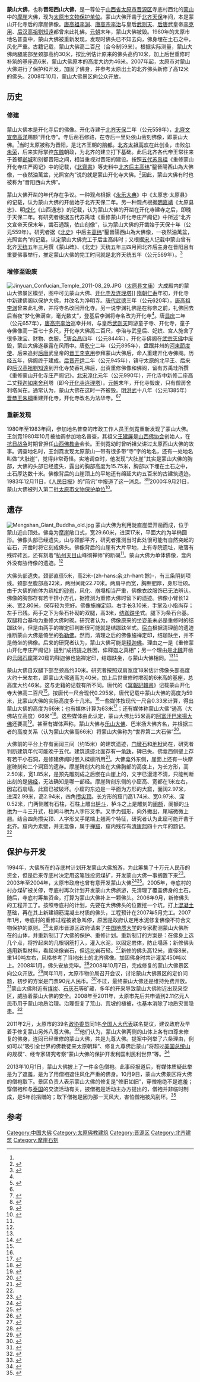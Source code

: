 {{noteTA
|1=zh-cn:米; zh-hk:公尺; zh-sg:公尺; zh-tw:公尺;
}}
{{文物保护单位
| 说明 = 
| 省名 = 山西省
| 市/县名 = 太原市
| 图片 = Mengshan Giant Buddha, Taiyuan.jpg
| 图片大小 = 315
| 名称 = 蒙山大佛
| 编号 = 
| 级别 = C
| 分类 = 石窟寺及石刻
| 时代 = [[北齐|北齐]]
| 所在 = [[太原市|太原市]][[晋源区|晋源区]]寺底村
| 坐标 = {{coord|37|46|54|N|112|26|17|E|type:landmark|display=inline,title}}
| 登录 = 2000年9月21日
| 备注 = {{maplink|frame=yes|plain=yes|type=point|frame-lat=37.78185|frame-long=112.43807|zoom=14|coord={{coord|37.78185|112.43807}}}}
}}
'''蒙山大佛'''，也称'''晋阳西山大佛'''，是一尊位于[[山西省|山西省]][[太原市|太原市]][[晋源区|晋源区]]寺底村西北的[[蒙山_(山西)|蒙山]]中的[[摩崖|摩崖]]大佛，现为[[太原市文物保护单位|太原市文物保护单位]]。蒙山大佛开凿于[[北齐|北齐]][[天保_(北齐)|天保]]年间，本是蒙山开化寺后的摩崖佛像。[[唐高祖|唐高祖]][[李渊|李渊]]、[[唐高宗|唐高宗]][[李治|李治]]与皇后[[武则天|武则天]]、[[后唐|后唐]]武皇帝[[李克用|李克用]]、[[后汉高祖|后汉高祖]][[劉知遠|劉知遠]]都曾来此礼佛。[[元朝|元朝]]末年，蒙山大佛被毁。1980年的太原市地名普查中，蒙山大佛被重新发现，发现时佛头已不知去向，佛身埋在土石之中，风化严重。古籍记载，蒙山大佛高二百[[尺|尺]]（合今制59米）。根据实际测量，蒙山大佛两腿底部至颈部高约30米，按比例估计原来的佛头高约10米，加上后世重修时补筑的基座高6米，蒙山大佛原本的高度大约为46米。2007年起，太原市对蒙山大佛进行了保护和开发，加固了佛身，并参考太原出土的北齐佛头新修了高12米的佛头。2008年10月，蒙山大佛景区向公众开放。

== 历史 ==
=== 修建 ===
蒙山大佛本是开化寺后的佛像。开化寺建于[[北齐|北齐]][[天保_(北齐)|天保]]二年（公元559年），[[北齊文宣帝|北齊文宣帝]][[齐文宣帝|高洋]]赐额“开化寺”。寺后凿石修路，在寺后一里处依山凿刻佛像，即蒙山大佛。<ref name=tyxz/>当时太原被称为晋阳，是北齐王朝的[[陪都|陪都]]。[[北齐太祖|北齐太祖]][[高欢|高欢]]在此创业，击败[[尔朱荣|尔朱荣]]，后来实际掌控[[东魏|东魏]]朝政，为北齐的建立打下基础。此后北齐各代帝王常往来于首都[[邺城|邺城]]和别都晋阳之间，相当重视对晋阳的建设。按照[[五代|五代]][[苏禹珪|苏禹珪]]《重修蒙山开化寺庄严阁记》中的记载，《[[北齊書|北齊書]]》等史料中[[北齐后主|北齐后主]][[高纬|高纬]]“鑿晉陽西山為大佛像，一夜然油萬盆，光照宮內”说的就是蒙山开化寺大佛。<ref name="syg">{{Cite book |title=重修蒙山开化寺庄严阁记 |last=苏禹珪 |year=936–947 |quote=据传记：开化寺，北齐文宣帝天保末年，凿石通蹊，依山刻像，式扬震德，用镇乾方，成招提之胜因，侔释迦之真相。人皆回向，时凑福田。齐后主然油万盏，光照宫内。仁寿元年，隋朝造大阁而庇尊像焉，仍改为净明寺。洎唐高祖在藩邸时，至此寺瞻礼回，夜梦化佛满空，毫光数丈。登极之后，复改为开化寺。后显庆二年，高宗驾至，出左右行藏资缗瑶玉，崇严饰之。后会昌甲子岁，敕废大阁，露尊像，雨滴风摧。仅六十载，化随消长，道有污隆，明矣。乾宁二年，武皇虎踞并州，龙潜晋水，……上西山而指顾，登北礼于慈悲，痛望真身，而受霜露。乃下[令]（人）遣磄徒管内讲化，计口随年钱，收数百千万缗。更有自施信财者，不可胜计，复造大阁焉。……自乙卯至己未，首尾五年，盖成大阁，兼妆佛像。厥功三十万，使所聚财尽矣。……遇北平王镇临之五年也，疆境砙安，人民丰足。衣锦而彰七德，玉帐论兵；持筹而蕴六奇，金台礼士。矛逢矛葺不举，烽燧皆停。暇日游西山，至开化寺焚香，见阁宇倾欹，佛像崩阙，乃言曰：“纵有僧洒扫供养，岂令人喜瞻礼乎？”遂舍俸钱，重修荐之。……是荐大阁五层，一百三十间，并添换瓦木，文彩贲饰。及阁内尊像，沿寺功德，护法善神，涂金彩画，大小咸具，无不毕备。……大晋开运二年七月十三日记。兴邦佐命忠力保定功臣、北京留守、河东节度管内观察处置等使、北面行营都统、开府仪同三司、检校太师兼中书令、行太原尹、上柱国、北平王、食邑一万三千户实食封二千二百户刘知远立石。}}</ref>因此，蒙山大佛有时也被称为“晋阳西山大佛”。

蒙山大佛开凿的年代存在争议。一种观点根据《[[永乐大典|永乐大典]]》中《太原志·太原县》的记载，认为蒙山大佛的开凿始于北齐天保二年。另一种观点根据[[明|明]][[嘉靖|嘉靖]]《太原县志》、明[[成化|成化]]《山西通志》的记载，认为蒙山大佛的开凿在开化寺建寺之后，即晚于天保二年。有研究者根据五代苏禹珪《重修蒙山开化寺庄严阁记》中所述“北齐文宣帝天保末年，凿石通蹊，依山刻像”，认为蒙山大佛的开凿始于天保十年（公元559年）。研究者据《[[北史|北史]]》中后主[[高纬|高纬]]“鑿晉陽西山為大佛像，一夜然油萬盆，光照宮內”的记载，认定蒙山大佛完工于后主高纬时；又根据[[宋朝|宋]]人记载中蒙山曾有北齐[[天统_(高纬)|天统]]五年三月撰《蒙山碑》、《北史》天统五年三四月间北齐后主身在晋阳且有重要佛事举行，推定蒙山大佛的完工时间就是北齐天统五年（公元569年）。<ref name="lyq">{{Cite journal |title=晋阳西山大佛和童子寺大佛的初步考察 |author=李裕群 |journal=文物季刊 |issue=1 |year=1998}}</ref>

=== 增修至毁废 ===
[[File:Jinyuan_Confucian_Temple_2011-08_29.JPG|thumb]]（[[太原县文庙|太原县文庙]]）大成殿内的蒙山大佛景区模型，图中可见蒙山大佛、[[开化寺旧址及连理塔|开化寺及连理塔]]]]
[[隋朝|隋朝]][[仁寿_(隋朝)|仁寿]]年初，开化寺中新建佛阁以保护大佛，并改名为净明寺。[[唐代|唐代]][[武德|武德]]三年（公元620年），[[唐高祖|唐高祖]][[李渊|李渊]]曾来此礼佛，并将寺名改回开化寺。另一说李渊礼佛是在称帝之前，礼佛回去后当夜“梦化佛满空，毫光数丈”，登基后李渊将寺名改为开化寺<ref name=syg/>。唐[[显庆|显庆]]二年（公元657年），[[唐高宗|唐高宗]][[李治|李治]]巡幸并州，与皇后[[武则天|武则天]]同游童子寺、开化寺，童子寺佛像高一百七十多尺，开化寺大佛高二百尺，李治与武皇后、妃嫔、宫人施舍了很多珠宝、财物、衣服。<ref name="tl">{{Cite book |title=[[冥報記輯書|冥報記輯書]] |last=[[唐臨|唐臨]] |year=650年 |quote=唐并州城西有山寺，寺名童子，有大像，坐高一百七十余尺。皇帝崇敬释教，显庆末年巡幸并州，共皇后亲到此寺。及幸北谷开化等，大像高二百尺。礼敬瞻睹嗟叹希奇，大舍珍宝财物衣服。并诸妃嫔内宫之人，并各捐舍。 |display-authors=et al.}}</ref>唐[[会昌_(唐朝)|会昌]]四年（公元844年），开化寺佛阁在[[武宗灭佛|武宗灭佛]]中废毁，蒙山大佛遂暴露在风雨中。唐[[乾宁|乾宁]]二年（公元895年），盘踞并州的[[河東節度使|河東節度使]]、后来追封[[后唐|后唐]]武皇帝的[[李克用|晋王]][[李克用|李克用]]参拜蒙山大佛后，命人重建开化寺佛阁。历经五年，佛阁终于建成。[[后晋|后晋]][[开运_(石重贵)|开运]]二年（公元945年），镇守太原的北平王、后来的[[后汉高祖|后汉高祖]][[劉知遠|劉知遠]]到开化寺焚香礼佛后，出资重修佛像和佛阁，留有苏禹珪所撰《重修蒙山开化寺庄严阁记》。[[北宋|北宋]][[淳化_(北宋)|淳化]]元年（公元990年），开化寺中新修二座高二丈[[释迦|释迦]][[如来|如来]][[舍利|舍利]]塔（即今[[开化寺旧址及连理塔|开化寺连理塔]]）。[[元朝|元朝]]末年，开化寺毁废，只有僧房舍利塔尚在。通常认为，蒙山大佛在这时一齐被毁。[[明|明]][[洪武|洪武]]十八年（公元1385年）[[晋恭王|晋恭王]][[朱棡|朱棡]]重建开化寺，开化寺改名为法华寺。<ref name=syg/><ref name="tyxz">{{Cite book |title=太原县志 |year=1522–1566 |quote=法华寺在县西北十五里，北齐天（禄）[保]二年建，赐额开化，寺后凿石通蹊一里，依山刻佛像，隋仁寿初建佛阁，改额净明。唐武德三年李渊自守河东来游于禅之后，复改为开化寺。会昌甲子岁佛阁废毁，乾宁二年重修。宋淳化元年修释迦如来舍利塔二座，俱高二丈。元末废毁，只存僧房舍利塔。国朝洪武十八年晋恭王重建。有五代苏禹珪王好古所撰碑刘知远立石见集文。}}</ref>

=== 重新发现 ===
1980年至1983年间，参加地名普查的市政工作人员王剑霓重新发现了蒙山大佛。王剑霓1980年10月被抽调参加地名普查，其祖父[[王建屏|王建屏]]是[[山西佛协会|山西佛协会]]创始人，在[[抗日战争|抗日战争]]时期曾担任[[山西佛教会|山西佛教会]]会长。王剑霓幼时曾听祖父讲过太原西山大佛的故事。调查地名时，王剑霓发现太原蒙山一带有很多带“寺”字的地名，还有一处地名叫做“大肚崖”，觉得非常奇怪。实地调查时，他发现“大肚崖”其实是蒙山大佛的胸部，大佛的头部已经遗失，露出的胸部高度为15.75米，胸部以下埋在土石之中，土石厚达数十米。佛像背后的山崖顶上的平地还有绵延大约五百米的古建筑遗迹。1983年12月11日，《[[人民日报|人民日报]]》的“简讯”中报道了这一消息。<ref>{{Cite news |url=http://www.daynews.com.cn/sjdsb/bban/B3/426965.html |title=寻佛记之二·寻佛者（图） |date=2007-12-15 |newspaper=山西新闻网 三晋都市报 |accessdate=2013-11-20 |archiveurl=https://web.archive.org/web/20131203001005/http://www.daynews.com.cn/sjdsb/bban/B3/426965.html |archivedate=2013-12-03 |dead-url=yes }}</ref><ref>{{Cite news |title=简讯：六百多年的石刻大佛像 |date=1983-12-11 |newspaper=[[人民日报|人民日报]]}}</ref>2000年9月21日，蒙山大佛被列入第二批[[太原市文物保护单位|太原市文物保护单位]]<ref>{{Cite news |url=http://ty.house.qq.com/a/20110605/000010.htm |title=太原市各级重点文物保护单位一览表 |date=2011-06-05 |newspaper=腾讯房产 |accessdate=2013-11-19 |archiveurl=https://web.archive.org/web/20131202232939/http://ty.house.qq.com/a/20110605/000010.htm |archivedate=2013-12-02 |dead-url=yes }}</ref>。

== 遗存 ==
[[File:Mengshan_Giant_Buddha_old.jpg|thumb]]
蒙山大佛为利用陡直崖壁开凿而成，位于蒙山近山顶处。佛龛为[[摩崖|摩崖]]敞口式，宽29.60米，进深17米，平面大约为半椭圆形。佛像头部已经遗失，山与颈部平齐，研究者推测当时此处很可能有自然突起的岩石，开凿时将它刻成佛头。佛像背后的山崖有大片平地，上有寺院遗址，散落有残碎砖瓦，还有刻着“[[杭州|杭州]][[天目山_(浙江)|天目山]]峰彻禅师”的断碣<ref name=jyjq/>。蒙山大佛为单体佛像，龛内外没有胁侍像的遗迹。<ref name=lyq/>

大佛头部遗失。颈部直径5米，高2米-{zh-hans:余;zh-hant:餘}-，有三条阴刻项线。颈部至腹部高22米，两肘间距22.70米。两肩平而宽，胸胛肥厚，身形壮硕。由于大佛的岩体为疏松的[[砂岩|砂岩]]，风化、崩塌相当严重，佛像衣纹服饰已无法辨认。佛像的胸部存有若干排小方孔，据推测为重修大佛时留下的遗迹。佛像小臂长12米、宽2.80米，保存较为完好。佛像施[[禅定印|禅定印]]。右手长3.10米，手掌及小指尚存；左手已残。两手之下为条石补砌的双腿，高3米，[[结跏趺坐|结跏趺坐]]式。腿下为条石台基。双腿和台基均为重修大佛时砌。研究者认为，佛像原来的坐姿虽未必是重修时的结跏趺坐，但是由两手的禅定印判断很可能就是结跏趺坐式。[[宿白|宿白]]根据清理前的遗迹推断蒙山大佛是倚坐的[[弥勒佛|弥勒佛]]。然而，清理之后的佛像施禅定印，结跏趺坐，并不是倚坐的佛像。后来的研究者认为，蒙山大佛可能是[[释迦佛|释迦佛]]。理由之一是《重修蒙山开化寺庄严阁记》提到“成招提之胜因，侔释迦之真相”；另一个理由是[[北魏|北魏]]开凿的[[云冈石窟|云冈石窟]]第20窟的释迦佛也施禅定印，结跏趺坐，与蒙山大佛相同。<ref name=lyq/><ref>{{Cite web |title=石窟 |url=http://www.tyfzw.cn/?sw=133&b=1971 |accessdate=2013-11-20 |publisher=太原方志网 |archiveurl=https://web.archive.org/web/20150604113837/http://www.tyfzw.cn/?sw=133&b=1971 |archivedate=2015-06-04 |deadurl=yes }}</ref>

蒙山大佛自双腿下部至颈高约30米。研究者按照双肩宽度18米估计佛像头部高度大约十米左右，即蒙山大佛通高为40米，加上后世重修时增砌的6米高的基座，总高度大约46米。这与史籍的记载有所不同。唐代的《[[冥報記輯書|冥報記輯書]]》记载蒙山开化寺大佛高二百尺<ref name=tl/>。按唐代一尺合现代0.295米，唐代记载中蒙山大佛的高度为59米，比蒙山大佛的实际高度多十几米。<ref name=lyq/>一些媒体按现代一尺合0.33米计算，得出蒙山大佛的高度为66米；也有媒体计算为63米<ref>{{Cite news |url=http://news.jschina.com.cn/system/2013/10/04/018797257.shtml |title=63米蒙山大佛袈裟加身 雄伟壮观 |date=2013-10-04 |newspaper=中国新闻网 |accessdate=2013-11-19 |archiveurl=https://web.archive.org/web/20131203013541/http://news.jschina.com.cn/system/2013/10/04/018797257.shtml |archivedate=2013-12-03 |dead-url=no }}</ref>；还有媒体称蒙山大佛“通高（大佛站立高度）66米”<ref>{{Cite news |url=http://www.sx.xinhuanet.com/lyrx/2008-05/15/content_13264220.htm |title=揭开蒙山大佛的神秘面纱 |date=2008-05-15 |newspaper=太原晚报 |accessdate=2013-11-19 |archiveurl=https://web.archive.org/web/20080705064232/http://www.sx.xinhuanet.com/lyrx/2008-05/15/content_13264220.htm |archivedate=2008-07-05 |dead-url=yes }}</ref>。这些媒体由此认定，蒙山大佛比55米高的[[阿富汗|阿富汗]][[巴米揚大佛|巴米揚大佛]]还要高<ref>{{Cite news |url=http://news.sina.com.cn/c/2007-04-03/070411554052s.shtml |title=中国蒙山大佛期待重光（图） |date=2007-04-03 |newspaper=山西新闻网 |accessdate=2013-11-19 |archiveurl=https://web.archive.org/web/20131202233851/http://news.sina.com.cn/c/2007-04-03/070411554052s.shtml |archivedate=2013-12-02 |dead-url=no }}</ref>。甚至有媒体声称，蒙山大佛与[[乐山大佛|乐山大佛]]、巴米扬大佛齐名，并根据三者的高度关系（认为蒙山大佛高66米）将蒙山大佛称为“世界第二大石佛”<ref>{{Cite news |url=http://news.sohu.com/20081017/n260076830.shtml |title=世界第二大石佛蒙山大佛比乐山大佛还早(图) |date=2008-10-17 |newspaper=中国广播网 |accessdate=2013-11-19 |archiveurl=https://web.archive.org/web/20131202231012/http://news.sohu.com/20081017/n260076830.shtml |archivedate=2013-12-02 |dead-url=no }}</ref>。

大佛前的平台上存有面阔三间（约15米）的建筑遗迹，[[门墩石|门墩石]]和[[地栿|地栿]]尚在，研究者判断建筑年代可能晚于五代。建筑遗迹北面存有一[[龟趺|龟趺]]，碑已失。佛龛西侧壁上存有若干小石洞，是修建佛阁时嵌入樑檩所用<ref name="jyjq">{{Cite web |title=晋阳景区 |url=http://www.tyfzw.cn/?sw=133&b=1951 |accessdate=2013-11-20 |publisher=太原方志网 |archiveurl=https://web.archive.org/web/20150604115537/http://www.tyfzw.cn/?sw=133&b=1951 |archivedate=2015-06-04 |deadurl=yes }}</ref>。大佛龛外东侧，崖面上还有一块摩崖碑刻和二个洞窟的遗存。摩崖碑刻大约处在大佛胸部的高度上，为长方形，高2.50米，宽1.85米，是预先雕刻成之后嵌在山崖上的，文字已漫漶不清，只能判断出刻的是[[佛经|佛经]]，无法确知是哪一部经。摩崖碑刻东侧的小窟高、宽都在1米左右，因岩石崩塌，此窟已被破坏。小窟的东边是一平面为方形的大窟，面阔2.97米，进深2.99米，高2.94米，四角[[攒尖顶|攒尖顶]]。长方形的窟门高1.74米、宽0.97米、深0.52米，门两侧雕有石柱，石柱上雕出[[栌斗|栌斗]]，栌斗之上是雕刻的[[阑额|阑额]]，阑额的[[斗栱|斗栱]]为一斗三升式，柱间斗栱为人字形叉手。叉手为弧形，向外撇出，尾端微微上翘。结合四角攒尖顶、人字形叉手尾端上翘两个特征，研究者认为此窟可能开凿于北齐。窟内为素壁，并无龛像，属于[[禅窟|禅窟]]，窟内残存有[[清|清]][[康熙|康熙]]四十六年的题记。<ref name=lyq/>

== 保护与开发 ==
{{multiple image
 | width     = 200
 | image1    = Mengshan Giant Buddha (head).jpg
 | caption1  = 蒙山大佛新修的佛头参考了太原出土的北齐佛头
 | image2    = Head of Shakya Muni Buddha in the Northern Qi Dynasty 2011-07.JPG
 | caption2  = 山西省太原市华塔村出土的北齐释迦头像，[[山西博物院|山西博物院]]藏
}}
1994年，大佛所在的寺底村计划开发蒙山大佛旅游，为此筹集了十万元人民币的资金，但是后来寺底村决定用这笔钱投资煤矿，开发蒙山大佛一事搁置下来<ref>{{Cite news |url=http://www.sx.xinhuanet.com/jdwt/2008-04/01/content_12842540_1.htm |title=蒙山大佛究竟是谁建造?缘何衰落?怎样被发现的? |date=2008-04-01 |newspaper=山西电视台 |accessdate=2013-11-19 |archiveurl=https://web.archive.org/web/20141229080621/http://www.sx.xinhuanet.com/jdwt/2008-04/01/content_12842540_1.htm |archivedate=2014-12-29 |dead-url=yes }}</ref>。2003年至2004年，太原市政府也曾有意开发蒙山大佛<ref>{{Cite news |url=http://www.sx.xinhuanet.com/szjj/2003-12/03/content_1284710.htm |title=太原市将打造大型古唐生态园 |date=2003-12-03 |newspaper=新华网山西频道 |accessdate=2013-11-18 |archiveurl=https://web.archive.org/web/20130607134009/http://www.sx.xinhuanet.com/szjj/2003-12/03/content_1284710.htm |archivedate=2013-06-07 |dead-url=yes }}</ref><ref>{{Cite news |url=http://www.sx.xinhuanet.com/kjww/2004-01/14/content_1501480.htm |title=太原市确定今年重点文物维修项目 |date=2004-01-14 |newspaper=新华网山西频道 |accessdate=2013-11-18 |archiveurl=https://web.archive.org/web/20141229081857/http://www.sx.xinhuanet.com/kjww/2004-01/14/content_1501480.htm |archivedate=2014-12-29 |dead-url=yes }}</ref>。2005年，寺底村的村办煤矿被关停，寺底村再次计划开发蒙山大佛旅游，先清理了覆盖佛身的土石。随后，寺底村筹集资金，打算为蒙山大佛补上一颗佛头。2006年9月，新修佛头的工程开工了。按照寺底村的计划，先要在大佛佛头的位置挖一个坑，打上[[混凝土|混凝土]]基础，再在其上新建钢筋混凝土材质的佛头，工程预计在2007年5月完工。2007年1月，寺底村的重修过程被紧急叫停，原因是政府认定用水泥修复佛像不符合文物保护的原则。<ref>{{Cite news |url=http://news.sina.com.cn/c/2007-01-08/232611982390.shtml |title=太原蒙山大佛维修复原工程威胁文物被叫停 |date=2007-01-08 |newspaper=中国新闻网 |accessdate=2013-11-18 |archiveurl=https://web.archive.org/web/20141229081147/http://news.sina.com.cn/c/2007-01-08/232611982390.shtml |archivedate=2014-12-29 |dead-url=no }}</ref>太原市晋源区政府请来了[[中国地质大学|中国地质大学]]的专家勘测蒙山大佛所在的山体，并重新制订了大佛的保护、重修计划。重新制订的方案是：在佛身上选几个点，将拧起来的几根钢筋打入，灌入水泥，以固定岩体，防止塌落；新修佛头选用新型材料，看起来像岩石，但远比岩石轻。<ref>{{Cite news |url=http://travel.people.com.cn/GB/41636/41644/6444774.html |title=失踪600年大佛现身太原 比巴米扬大佛高比乐山大佛早 |date=2007-10-29 |newspaper=北京青年报 |accessdate=2013-11-02 |archiveurl=https://web.archive.org/web/20160304065152/http://travel.people.com.cn/GB/41636/41644/6444774.html |archivedate=2016-03-04 |dead-url=no }}</ref>新修的佛头高12米，直径8米，重140吨左右，风格参考了当地出土的北齐佛像。加固佛身时共计灌浆450吨以上。2008年1月，佛头安放完毕。<ref>{{Cite news |url=http://fo.ifeng.com/news/200801/0128_14_48491.shtml |title=佛头安放完毕　山西太原蒙山大佛亮相 |date=2008-01-28 |newspaper=太原晚报 |accessdate=2013-11-18 |archiveurl=https://web.archive.org/web/20141229154933/http://fo.ifeng.com/news/200801/0128_14_48491.shtml |archivedate=2014-12-29 |dead-url=no }}</ref>2008年10月7日，完成修复的蒙山大佛景区向公众开放。<ref>{{Cite news |url=http://news.qq.com/a/20081008/002356.htm |title=蒙山大佛向世人展露真容 |date=2008-10-08 |newspaper=山西晚报 |accessdate=2013-11-02 |archiveurl=https://web.archive.org/web/20141229141543/http://news.qq.com/a/20081008/002356.htm |archivedate=2014-12-29 |dead-url=no }}</ref>同年11月，太原市物价局召开会议，讨论蒙山大佛景区的定价问题，初步的方案是门票90元人民币。<ref>{{Cite news |url=http://www.sx.xinhuanet.com/newscenter/2008-11/29/content_15049338.htm |title=蒙山大佛景区门票价拟定90元/人次 |date=2008-11-29 |newspaper=山西晚报 |accessdate=2013-11-18 |archiveurl=https://web.archive.org/web/20150924112531/http://www.sx.xinhuanet.com/newscenter/2008-11/29/content_15049338.htm |archivedate=2015-09-24 |dead-url=yes }}</ref>不过，最终蒙山大佛还是维持免费开放。<ref>{{Cite news |url=http://news.xinhuanet.com/photo/2013-10/02/c_125479844_3.htm |title=中国第一摩崖石刻蒙山大佛披上800斤巨型僧袍 |date=2013-10-02 |newspaper=中国新闻网 |accessdate=2013-11-18 |archiveurl=https://web.archive.org/web/20141229155724/http://news.xinhuanet.com/photo/2013-10/02/c_125479844_3.htm |archivedate=2014-12-29 |dead-url=no }}</ref>蒙山大佛附近有[[煤炭|煤炭]]、[[石灰石|石灰石]]等矿藏，多年的开采导致蒙山大佛附近出现采空区，威胁着蒙山大佛的安全。2008年至2011年，太原市先后共申请到2.11亿元人民币用于蒙山地质治理。治理恢复了荒山、荒坡的植被，也基本消除了地质灾害隐患。<ref>{{Cite news |url=http://news.xinhuanet.com/society/2011-03/29/c_13803260.htm |title=中国最古老摩崖大佛逐步摆脱地下采空区“威胁” |date=2011-03-29 |newspaper=新华网 |accessdate=2013-11-18 |archiveurl=https://web.archive.org/web/20141229155729/http://news.xinhuanet.com/society/2011-03/29/c_13803260.htm |archivedate=2014-12-29 |dead-url=no }}</ref>

2011年2月，太原市的39名[[政协委员|政协委员]]同1名[[全国人大代表|全国人大代表]]联名提议，建议政府及早着手修复蒙山另外八尊大佛。<ref>{{Cite news |url=http://www.sx.chinanews.com/news/2011/0323/34806.html |title=太原蒙山八尊大佛 一位政协委员眼中“金名片” |date=2011-03-23 |newspaper=山西市场导报 |accessdate=2013-11-18 |archiveurl=https://web.archive.org/web/20150610204815/http://www.sx.chinanews.com/news/2011/0323/34806.html |archivedate=2015-06-10 |dead-url=no }}</ref>他们认为，蒙山大佛两侧的山体上各有四尊未修复的佛身，连同已经重修的蒙山大佛，共是九尊大佛。提案中列举了六条理由，例如可以“吸引全世界的佛教徒来太原朝拜”、修复九尊佛后蒙山“将超过[[美国总统山|美国总统山]]的规模”、经专家研究考察“蒙山大佛的保护开发利国利民利世界”等。<ref>{{Cite journal |title=关于保护恢复蒙山景区8尊大佛的建议——真正打造山西太原走向世界的“金名片” |journal=记者观察(下半月) |issue=2 |year=2011}}</ref>

2013年10月1日，蒙山大佛披上了一件金色僧袍。此事经报道后，有媒体质疑此举是为了遮羞，是为了用僧袍遮住风化严重的佛身。10月9日，蒙山大佛景区将大佛的僧袍取下。景区负责人表示蒙山大佛的修复是“修旧如旧”，穿僧袍绝不是遮羞；穿僧袍和与[[泰国|泰国]]的交流活动有关，披僧袍是活动主办方提出的，僧袍并非临时制成，是5年前捐赠的；取下僧袍是因为那一天风大，害怕僧袍被风刮坏。<ref>{{Cite news |url=http://wbnews.sxrb.com/news/sx/1891763.html |title=蒙山大佛“黄袍加身”始末（图） |date=2013-10-17 |newspaper=山西晚报网 |accessdate=2013-11-18 |archiveurl=https://web.archive.org/web/20140318152142/http://wbnews.sxrb.com/news/sx/1891763.html |archivedate=2014-03-18 |dead-url=yes }}</ref>

== 参考 ==
{{reflist|2}}
{{commonscat|Mengshan Giant Buddha}}
{{大佛}}
[[Category:中国大佛|Category:中国大佛]]
[[Category:太原佛教建筑|Category:太原佛教建筑]]
[[Category:晋源区|Category:晋源区]]
[[Category:北齐建筑|Category:北齐建筑]]
[[Category:摩崖石刻|Category:摩崖石刻]]
{{Featured article}}